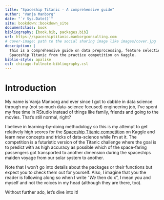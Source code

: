 ```yaml
--- 
title: "Spaceship Titanic - A comprehensive guide"
author: "Vanja Manborg"
date: "`r Sys.Date()`"
site: bookdown::bookdown_site
documentclass: book
bibliography: [book.bib, packages.bib]
url: https://spaceshiptitanic.manborgconsulting.com
# cover-image: path to the social sharing image like images/cover.jpg
description: |
  This is a comprehensive guide on data preprocessing, feature selection and modelling based on the classification problem of the 
  Spaceship Titanic from the practice competition on Kaggle. 
biblio-style: apalike
csl: chicago-fullnote-bibliography.csl
---
```


# Introduction
My name is Vanja Manborg and ever since I got to dabble in data science through my (not so much data-science focused) engineering job, I've spent my free time in RStudio instead of things like family, friends and going to the movies. That's still normal, right? 

I believe in learning-by-doing methodology so this is my attempt to get relatively high scores for the [Spaceship Titanic competition](https://www.kaggle.com/competitions/spaceship-titanic/data) on Kaggle and learn new concepts and tricks of data-science while I'm at it. The competition is a futuristic version of the Titanic challenge where the goal is to predict with as high accuracy as possible which of the space-faring passengers got transported to another dimension during the spaceships maiden voyage from our solar system to another.

Note that I won't go into details about the packages or their functions but expect you to check them out for yourself. Also, I imagine that you the reader is following along so when I write "*We* then do x", I mean you and myself and not the voices in my head (although they are there, too). 

Without further ado, let's dive into it!
